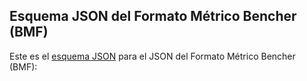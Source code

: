 
## Esquema JSON del Formato Métrico Bencher (BMF)

Este es el [esquema JSON][json schema] para el JSON del Formato Métrico Bencher (BMF):

<BmfSchema />

[json schema]: https://json-schema.org/draft-07/json-schema-release-notes